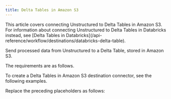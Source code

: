 ```yaml
---
title: Delta Tables in Amazon S3
---
```


<Note>
    This article covers connecting Unstructured to Delta Tables in Amazon S3. For information about 
    connecting Unstructured to Delta Tables in Databricks instead, see 
    [Delta Tables in Databricks](/api-reference/workflow/destinations/databricks-delta-table).
</Note>

Send processed data from Unstructured to a Delta Table, stored in Amazon S3.

The requirements are as follows.


<DeltaTablePrerequisites />

To create a Delta Tables in Amazon S3 destination connector, see the following examples.


<CodeGroup>
    <DeltaTableSDK />
    <DeltaTableAPIRESTCreate />
</CodeGroup>

Replace the preceding placeholders as follows:


<DeltaTableAPIPlaceholders />

